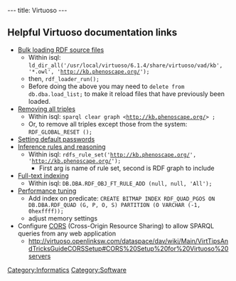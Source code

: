 ---
title: Virtuoso
---

==Helpful Virtuoso documentation links==
* [http://www.openlinksw.com/dataspace/dav/wiki/Main/VirtBulkRDFLoader Bulk loading RDF source files]
** Within isql: <code>ld_dir_all('/usr/local/virtuoso/6.1.4/share/virtuoso/vad/kb', '*.owl', 'http://kb.phenoscape.org/');</code>
** then, <code>rdf_loader_run();</code>
** Before doing the above you may need to <code>delete from db.dba.load_list;</code> to make it reload files that have previously been loaded.
* [http://www.openlinksw.com/dataspace/dav/wiki/Main/VirtRemoveTriples Removing all triples]
** Within isql: <code>sparql clear graph <http://kb.phenoscape.org/> ;</code>
** Or, to remove all triples except those from the system: <code>RDF_GLOBAL_RESET ();</code>
* [http://docs.openlinksw.com/virtuoso/newadminui.html Setting default passwords]
* [http://docs.openlinksw.com/virtuoso/rdfsparqlrule.html Inference rules and reasoning]
** Within isql: <code>rdfs_rule_set('http://kb.phenoscape.org/', 'http://kb.phenoscape.org/');</code>
***First arg is name of rule set, second is RDF graph to include
* [http://docs.openlinksw.com/virtuoso/sparqlextensions.html Full-text indexing]
** Within isql: <code>DB.DBA.RDF_OBJ_FT_RULE_ADD (null, null, 'All');</code>
* [http://virtuoso.openlinksw.com/dataspace/dav/wiki/Main/VirtRDFPerformanceTuning Performance tuning]
** Add index on predicate: <code>CREATE BITMAP INDEX RDF_QUAD_PGOS ON DB.DBA.RDF_QUAD (G, P, O, S)  PARTITION (O VARCHAR (-1, 0hexffff));</code>
** adjust memory settings
* Configure [http://en.wikipedia.org/wiki/Cross-origin_resource_sharing CORS] (Cross-Origin Resource Sharing) to allow SPARQL queries from any web application
** http://virtuoso.openlinksw.com/dataspace/dav/wiki/Main/VirtTipsAndTricksGuideCORSSetup#CORS%20Setup%20for%20Virtuoso%20servers

[[Category:Informatics]]
[[Category:Software]]